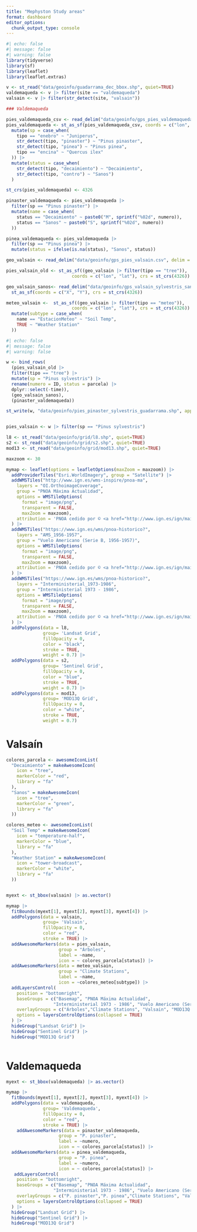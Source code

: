 ```yaml
---
title: "Mephyston Study areas"
format: dashboard
editor_options: 
  chunk_output_type: console
---
```



```r
#| echo: false
#| message: false
#| warning: false
library(tidyverse)
library(sf)
library(leaflet)
library(leaflet.extras)
```

```r
v <- st_read("data/geoinfo/guadarrama_dec_bbox.shp", quiet=TRUE)
valdemaqueda <- v |> filter(site == "valdemaqueda")
valsain <- v |> filter(str_detect(site, "valsain"))
```

```r
### Valdemaqueda 

pies_valdemaqueda_csv <- read_delim("data/geoinfo/gps_pies_valdemaqueda_decaimiento.csv", delim = ";")
pies_valdemaqueda <- st_as_sf(pies_valdemaqueda_csv, coords = c("lon", "lat")) |> 
  mutate(sp = case_when(
    tipo == "enebro" ~ "Juniperus",
    str_detect(tipo, "pinaster") ~ "Pinus pinaster", 
    str_detect(tipo, "pinea") ~ "Pinus pinea",
    tipo == "encina" ~ "Quercus ilex"
  )) |> 
  mutate(status = case_when(
    str_detect(tipo, "decaimiento") ~ "Decaimiento",
    str_detect(tipo, "contro") ~ "Sanos") 
  )

st_crs(pies_valdemaqueda) <- 4326

pinaster_valdemaqueda <- pies_valdemaqueda |> 
  filter(sp == "Pinus pinaster") |> 
  mutate(name = case_when(
    status == "Decaimiento" ~ paste0("M", sprintf("%02d", numero)), 
    status == "Sanos" ~ paste0("S", sprintf("%02d", numero))
  ))

pinea_valdemaqueda <- pies_valdemaqueda |> 
  filter(sp == "Pinus pinea") |> 
  mutate(status = ifelse(is.na(status), "Sanos", status))
```


```r
geo_valsain <- read_delim("data/geoinfo/gps_pies_valsain.csv", delim = ";")

pies_valsain_old <- st_as_sf((geo_valsain |> filter(tipo == "tree")), 
                         coords = c("lon", "lat"), crs = st_crs(4326))

geo_valsain_sanos<- read_delim("data/geoinfo/gps_valsain_sylvestris_sanos.csv") |>
  st_as_sf(coords = c("X", "Y"), crs = st_crs(4326))

meteo_valsain <-  st_as_sf((geo_valsain |> filter(tipo == "meteo")), 
                         coords = c("lon", "lat"), crs = st_crs(4326)) |> 
  mutate(subtype = case_when(
    name == "EstacionMeteo" ~ "Soil Temp", 
    TRUE ~ "Weather Station"
  ))

```

```r
#| echo: false
#| message: false
#| warning: false

w <- bind_rows(
  (pies_valsain_old |> 
  filter(tipo == "tree") |> 
  mutate(sp = "Pinus sylvestris") |> 
  rename(numero = ID, status = parcela) |> 
  dplyr::select(-time)), 
  (geo_valsain_sanos),
  (pinaster_valdemaqueda))

st_write(w, "data/geoinfo/pies_pinaster_sylvestris_guadarrama.shp", append = FALSE, quiet = FALSE)


pies_valsain <- w |> filter(sp == "Pinus sylvestris")
```



```r
l8 <- st_read("data/geoinfo/grid/l8.shp", quiet=TRUE)
s2 <- st_read("data/geoinfo/grid/s2.shp", quiet=TRUE)
mod13 <- st_read("data/geoinfo/grid/mod13.shp", quiet=TRUE)
```


```r
maxzoom <- 30

mymap <- leaflet(options = leafletOptions(maxZoom = maxzoom)) |>
  addProviderTiles("Esri.WorldImagery", group = "Satellite") |> 
  addWMSTiles("http://www.ign.es/wms-inspire/pnoa-ma",
    layers = "OI.OrthoimageCoverage",
    group = "PNOA Máxima Actualidad",
    options = WMSTileOptions(
      format = "image/png", 
      transparent = FALSE,
      maxZoom = maxzoom),
    attribution = 'PNOA cedido por © <a href="http://www.ign.es/ign/main/index.do" target="_blank">Instituto Geográfico Nacional de España</a>'
  ) |> 
  addWMSTiles("https://www.ign.es/wms/pnoa-historico?",
    layers = "AMS_1956-1957",
    group = "Vuelo Americano (Serie B, 1956-1957)",
    options = WMSTileOptions(
      format = "image/png", 
      transparent = FALSE,
      maxZoom = maxzoom),
    attribution = 'PNOA cedido por © <a href="http://www.ign.es/ign/main/index.do" target="_blank">Instituto Geográfico Nacional de España</a>'
  ) |> 
  addWMSTiles("https://www.ign.es/wms/pnoa-historico?",
    layers = "Interministerial_1973-1986",
    group = "Interministerial 1973 - 1986",
    options = WMSTileOptions(
      format = "image/png", 
      transparent = FALSE,
      maxZoom = maxzoom),
    attribution = 'PNOA cedido por © <a href="http://www.ign.es/ign/main/index.do" target="_blank">Instituto Geográfico Nacional de España</a>'
  ) |> 
  addPolygons(data = l8,
              group= 'Landsat Grid',
              fillOpacity = 0, 
              color = "black",
              stroke = TRUE,
              weight = 0.7) |> 
  addPolygons(data = s2,
              group= 'Sentinel Grid',
              fillOpacity = 0, 
              color = "blue",
              stroke = TRUE,
              weight = 0.7) |> 
  addPolygons(data = mod13,
              group= 'MOD13Q Grid',
              fillOpacity = 0, 
              color = "white",
              stroke = TRUE,
              weight = 0.7) 
```



# Valsaín

```r

colores_parcela <- awesomeIconList(
  "Decaimiento" = makeAwesomeIcon(
    icon = "tree",
    markerColor = "red",
    library = "fa"
  ),
  "Sanos" = makeAwesomeIcon(
    icon = "tree",
    markerColor = "green",
    library = "fa"
  ))

colores_meteo <- awesomeIconList(
  "Soil Temp" = makeAwesomeIcon(
    icon = "temperature-half",
    markerColor = "blue",
    library = "fa"
  ),
  "Weather Station" = makeAwesomeIcon(
    icon = "tower-broadcast",
    markerColor = "white",
    library = "fa"
  ))


myext <- st_bbox(valsain) |> as.vector()

mymap |> 
  fitBounds(myext[1], myext[2], myext[3], myext[4]) |> 
  addPolygons(data = valsain,
              group= 'Valsain',
              fillOpacity = 0, 
              color = "red",
              stroke = TRUE) |> 
  addAwesomeMarkers(data = pies_valsain, 
                    group = "Árboles",
                    label = ~name, 
                    icon = ~ colores_parcela[status]) |> 
  addAwesomeMarkers(data = meteo_valsain, 
                    group = "Climate Stations",
                    label = ~name, 
                    icon = ~colores_meteo[subtype]) |> 
  addLayersControl(
    position = "bottomright",
    baseGroups = c("Basemap", "PNOA Máxima Actualidad", 
                  "Interministerial 1973 - 1986", "Vuelo Americano (Serie B, 1956-1957)"),
    overlayGroups = c("Árboles","Climate Stations", "Valsain", "MOD13Q Grid", "Landsat Grid", "Sentinel Grid"), 
    options = layersControlOptions(collapsed = TRUE)
  ) |> 
  hideGroup("Landsat Grid") |> 
  hideGroup("Sentinel Grid") |> 
  hideGroup("MOD13Q Grid")
  
```


# Valdemaqueda
```r
myext <- st_bbox(valdemaqueda) |> as.vector()

mymap |> 
  fitBounds(myext[1], myext[2], myext[3], myext[4]) |> 
  addPolygons(data = valdemaqueda,
              group= 'Valdemaqueda',
              fillOpacity = 0, 
              color = "red",
              stroke = TRUE) |>
    addAwesomeMarkers(data = pinaster_valdemaqueda, 
                    group = "P. pinaster",
                    label = ~numero, 
                    icon = ~ colores_parcela[status]) |> 
  addAwesomeMarkers(data = pinea_valdemaqueda, 
                    group = "P. pinea",
                    label = ~numero, 
                    icon = ~ colores_parcela[status]) |> 
   addLayersControl(
    position = "bottomright",
    baseGroups = c("Basemap", "PNOA Máxima Actualidad", 
                  "Interministerial 1973 - 1986", "Vuelo Americano (Serie B, 1956-1957)"),
    overlayGroups = c("P. pinaster","P. pinea","Climate Stations", "Valsain", "MOD13Q Grid", "Landsat Grid", "Sentinel Grid"), 
    options = layersControlOptions(collapsed = TRUE)
  ) |> 
  hideGroup("Landsat Grid") |> 
  hideGroup("Sentinel Grid") |> 
  hideGroup("MOD13Q Grid")
  
```




